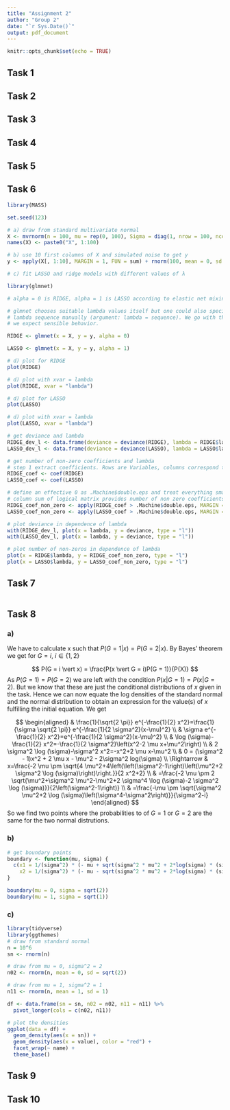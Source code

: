 ```yaml
---
title: "Assignment 2"
author: "Group 2"
date: "`r Sys.Date()`"
output: pdf_document
---
```


```r
knitr::opts_chunk$set(echo = TRUE)
```

## Task 1

## Task 2

## Task 3

## Task 4

## Task 5

## Task 6

```r
library(MASS)

set.seed(123)

# a) draw from standard multivariate normal
X <- mvrnorm(n = 100, mu = rep(0, 100), Sigma = diag(1, nrow = 100, ncol = 100))
names(X) <- paste0("X", 1:100)

# b) use 10 first columns of X and simulated noise to get y
y <- apply(X[, 1:10], MARGIN = 1, FUN = sum) + rnorm(100, mean = 0, sd = sqrt(0.01))

# c) fit LASSO and ridge models with different values of λ 

library(glmnet)

# alpha = 0 is RIDGE, alpha = 1 is LASSO according to elastic net mixing

# glmnet chooses suitable lambda values itself but one could also specify the
# lambda sequence manually (argument: lambda = sequence). We go with the implemented selection of lambda as
# we expect sensible behavior.

RIDGE <- glmnet(x = X, y = y, alpha = 0)

LASSO <- glmnet(x = X, y = y, alpha = 1)
```

```r
# d) plot for RIDGE
plot(RIDGE)

# d) plot with xvar = lambda
plot(RIDGE, xvar = "lambda")
```

```r
# d) plot for LASSO
plot(LASSO)

# d) plot with xvar = lambda
plot(LASSO, xvar = "lambda")
```
```r
# get deviance and lambda
RIDGE_dev_l <- data.frame(deviance = deviance(RIDGE), lambda = RIDGE$lambda)
LASSO_dev_l <- data.frame(deviance = deviance(LASSO), lambda = LASSO$lambda)

# get number of non-zero coefficients and lambda
# step 1 extract coefficients. Rows are Variables, columns correspond to lambda
RIDGE_coef <- coef(RIDGE)
LASSO_coef <- coef(LASSO)

# define an effective 0 as .Machine$double.eps and treat everything smaller as 0
# column sum of logical matrix provides number of non zero coefficients
RIDGE_coef_non_zero <- apply(RIDGE_coef > .Machine$double.eps, MARGIN = 2, sum)
LASSO_coef_non_zero <- apply(LASSO_coef > .Machine$double.eps, MARGIN = 2, sum)

# plot deviance in dependence of lambda
with(RIDGE_dev_l, plot(x = lambda, y = deviance, type = "l"))
with(LASSO_dev_l, plot(x = lambda, y = deviance, type = "l"))

# plot number of non-zeros in dependence of lambda
plot(x = RIDGE$lambda, y = RIDGE_coef_non_zero, type = "l")
plot(x = LASSO$lambda, y = LASSO_coef_non_zero, type = "l")

```


## Task 7


```r


```

## Task 8

### a) 

We have to calculate x such that $P(G = 1 \vert x) = P(G = 2\vert x)$. By Bayes' theorem
we get for $G = i$, $i \in \{1, 2\}$

$$
P(G = i \vert x) = \frac{P(x \vert G = i)P(G = 1)}{P(X)}
$$
As $P(G = 1) = P(G = 2)$ we are left with the condition $P(x \vert G = 1) = P(x \vert G = 2)$. But we know that these are just the conditional distributions of $x$ given in the task. Hence we can now equate the log densities of the standard normal and the normal distribution to obtain an expression for the value(s) of $x$ fulfilling the initial equation. We get

$$
  \begin{aligned}
& \frac{1}{\sqrt{2 \pi}} e^{-\frac{1}{2} x^2}=\frac{1}{\sigma \sqrt{2 \pi}} e^{-\frac{1}{2 \sigma^2}(x-\mu)^2}  \\
& \sigma e^{-\frac{1}{2} x^2}=e^{-\frac{1}{2 \sigma^2}(x-\mu)^2} \\
& \log (\sigma)-\frac{1}{2} x^2=-\frac{1}{2 \sigma^2}\left(x^2-2 \mu x+\mu^2\right) \\
& 2 \sigma^2 \log (\sigma)-\sigma^2 x^2=-x^2+2 \mu x-\mu^2 \\
& 0 = (\sigma^2 - 1)x^2 + 2 \mu x - \mu^2 - 2\sigma^2 log(\sigma) \\
\Rightarrow  & x=\frac{-2 \mu \pm \sqrt{4 \mu^2+4\left(\left(\sigma^2-1\right)\left(\mu^2+2 \sigma^2 \log (\sigma)\right)\right.}}{2 x^2+2} \\
& =\frac{-2 \mu \pm 2 \sqrt{\mu^2+\sigma^2 \mu^2-\mu^2+2 \sigma^4 \log (\sigma)-2 \sigma^2 \log (\sigma)}}{2\left(\sigma^2-1\right)} \\
& =\frac{-\mu \pm \sqrt{\sigma^2 \mu^2+2 \log (\sigma)\left(\sigma^4-\sigma^2\right)}}{\sigma^2-i}
\end{aligned}
$$
So we find two points where the probabilities to of $G = 1$ or $G = 2$ are the same for the two normal distrutions. 

### b) 

```r
# get boundary points
boundary <- function(mu, sigma) {
  c(x1 = 1/(sigma^2) * (- mu + sqrt(sigma^2 * mu^2 + 2*log(sigma) * (sigma^4 + sigma^2))), 
    x2 = 1/(sigma^2) * (- mu - sqrt(sigma^2 * mu^2 + 2*log(sigma) * (sigma^4 + sigma^2))))
}

boundary(mu = 0, sigma = sqrt(2))
boundary(mu = 1, sigma = sqrt(1))
```


### c)

```r
library(tidyverse)
library(ggthemes)
# draw from standard normal 
n = 10^6
sn <- rnorm(n)

# draw from mu = 0, sigma^2 = 2
n02 <- rnorm(n, mean = 0, sd = sqrt(2))

# draw from mu = 1, sigma^2 = 1
n11 <- rnorm(n, mean = 1, sd = 1)

df <- data.frame(sn = sn, n02 = n02, n11 = n11) %>% 
  pivot_longer(cols = c(n02, n11))

# plot the densities
ggplot(data = df) +
  geom_density(aes(x = sn)) +
  geom_density(aes(x = value), color = "red") +
  facet_wrap(~ name) +
  theme_base()

```




## Task 9

## Task 10

